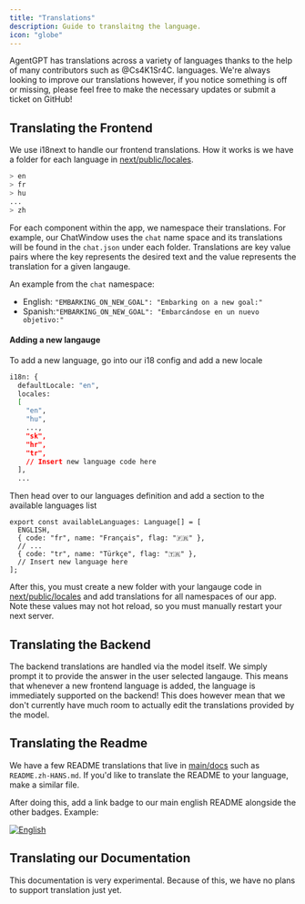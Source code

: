 ```yaml
---
title: "Translations"
description: Guide to translaitng the language.
icon: "globe"
---
```


AgentGPT has translations across a variety of languages thanks to the help of many contributors such as @Cs4K1Sr4C.
languages. We're always looking to improve our translations however, if you notice something is off or missing, please
feel free to make the necessary updates or submit a ticket on GitHub!

## Translating the Frontend

We use i18next to handle our frontend translations. How it works is we have a folder for each language
in [next/public/locales](https://github.com/reworkd/AgentGPT/tree/main/next/public/locales).

```bash title="next/public/locales"
> en
> fr
> hu
...
> zh
```

For each component within the app, we namespace their translations. For example, our ChatWindow uses the `chat` name
space and its translations will be found in the `chat.json` under each folder. Translations are key value pairs where
the key represents the
desired text and the value represents the translation for a given langauge.

An example from the `chat` namespace:

- English: `"EMBARKING_ON_NEW_GOAL": "Embarking on a new goal:"`
- Spanish:`"EMBARKING_ON_NEW_GOAL": "Embarcándose en un nuevo objetivo:"`

#### Adding a new langauge

To add a new language, go into our i18 config and add a new locale

```bash title="next/next-i18next.config.js"
i18n: {
  defaultLocale: "en",
  locales:
  [
    "en",
    "hu",
    ...,
    "sk",
    "hr",
    "tr",
    // Insert new language code here
  ],
  ...
```

Then head over to our languages definition and add a section to the available languages list

```tsx title="next/src/utils/languages.ts"
export const availableLanguages: Language[] = [
  ENGLISH,
  { code: "fr", name: "Français", flag: "🇫🇷" },
  // ...
  { code: "tr", name: "Türkçe", flag: "🇹🇷" },
  // Insert new language here
];
```

After this, you must create a new folder with your langauge code
in [next/public/locales](https://github.com/reworkd/AgentGPT/tree/main/next/public/locales) and add translations for all
namespaces of our app. Note these values may not hot reload, so you must manually restart your next server.

## Translating the Backend

The backend translations are handled via the model itself.
We simply prompt it to provide the answer in the user selected langauge.
This means that whenever a new frontend language is added, the language is immediately supported on the backend!
This does however mean that we don't currently have much room to actually edit the translations provided by the model.

## Translating the Readme

We have a few README translations that live in [main/docs](https://github.com/reworkd/AgentGPT/tree/main/docs) such
as `README.zh-HANS.md`. If you'd like to translate the README to your language, make a similar file.

After doing this, add a link badge to our main english README alongside the other badges. Example:

<a href="https://github.com/reworkd/AgentGPT/blob/master/README.md">
  <img src="https://img.shields.io/badge/lang-English-blue.svg" alt="English" />
</a>

## Translating our Documentation

This documentation is very experimental. Because of this, we have no plans to support translation just yet.
